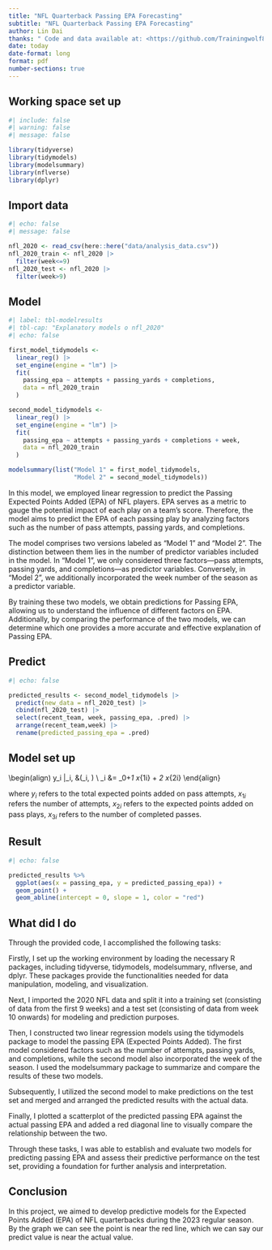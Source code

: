 ```yaml
---
title: "NFL Quarterback Passing EPA Forecasting"
subtitle: "NFL Quarterback Passing EPA Forecasting"
author: Lin Dai
thanks: " Code and data available at: <https://github.com/Trainingwolf8878/NFL_2020>"
date: today
date-format: long
format: pdf
number-sections: true
---
```

## Working space set up

```r
#| include: false
#| warning: false
#| message: false

library(tidyverse)
library(tidymodels)
library(modelsummary)
library(nflverse)
library(dplyr)
```

## Import data

```r
#| echo: false
#| message: false

nfl_2020 <- read_csv(here::here("data/analysis_data.csv"))
nfl_2020_train <- nfl_2020 |>
  filter(week<=9)
nfl_2020_test <- nfl_2020 |>
  filter(week>9)
```

## Model

```r
#| label: tbl-modelresults
#| tbl-cap: "Explanatory models o nfl_2020"
#| echo: false

first_model_tidymodels <-
  linear_reg() |>
  set_engine(engine = "lm") |>
  fit(
    passing_epa ~ attempts + passing_yards + completions,
    data = nfl_2020_train
  )

second_model_tidymodels <-
  linear_reg() |>
  set_engine(engine = "lm") |>
  fit(
    passing_epa ~ attempts + passing_yards + completions + week,
    data = nfl_2020_train
  )

modelsummary(list("Model 1" = first_model_tidymodels,
                  "Model 2" = second_model_tidymodels))
```

In this model, we employed linear regression to predict the Passing Expected Points Added (EPA) of NFL players. EPA serves as a metric to gauge the potential impact of each play on a team's score. Therefore, the model aims to predict the EPA of each passing play by analyzing factors such as the number of pass attempts, passing yards, and completions.

The model comprises two versions labeled as "Model 1" and "Model 2". The distinction between them lies in the number of predictor variables included in the model. In "Model 1", we only considered three factors—pass attempts, passing yards, and completions—as predictor variables. Conversely, in "Model 2", we additionally incorporated the week number of the season as a predictor variable.

By training these two models, we obtain predictions for Passing EPA, allowing us to understand the influence of different factors on EPA. Additionally, by comparing the performance of the two models, we can determine which one provides a more accurate and effective explanation of Passing EPA.

## Predict

```r
#| echo: false

predicted_results <- second_model_tidymodels |>
  predict(new_data = nfl_2020_test) |>
  cbind(nfl_2020_test) |>
  select(recent_team, week, passing_epa, .pred) |>
  arrange(recent_team,week) |>
  rename(predicted_passing_epa = .pred)

```

## Model set up

\begin(align)
y_i |\mu_i, \sigma &\sim \mbox{Normal}(\mu_i, \sigma) \\
\mu_i &= \beta_0+\beta_1 x_{1i} + \beta_2 x_{2i}
\end{align}

where $y_i$ refers to the total expected points added on pass attempts, $x_{1i}$ refers the number of attempts, $x_{2i}$ refers to the expected points added on pass plays, $x_{3i}$ refers to the number of completed passes.

## Result

```r
#| echo: false

predicted_results %>%
  ggplot(aes(x = passing_epa, y = predicted_passing_epa)) +
  geom_point() +
  geom_abline(intercept = 0, slope = 1, color = "red")

```
## What did I do
Through the provided code, I accomplished the following tasks:

Firstly, I set up the working environment by loading the necessary R packages, including tidyverse, tidymodels, modelsummary, nflverse, and dplyr. These packages provide the functionalities needed for data manipulation, modeling, and visualization.

Next, I imported the 2020 NFL data and split it into a training set (consisting of data from the first 9 weeks) and a test set (consisting of data from week 10 onwards) for modeling and prediction purposes.

Then, I constructed two linear regression models using the tidymodels package to model the passing EPA (Expected Points Added). The first model considered factors such as the number of attempts, passing yards, and completions, while the second model also incorporated the week of the season. I used the modelsummary package to summarize and compare the results of these two models.

Subsequently, I utilized the second model to make predictions on the test set and merged and arranged the predicted results with the actual data.

Finally, I plotted a scatterplot of the predicted passing EPA against the actual passing EPA and added a red diagonal line to visually compare the relationship between the two.

Through these tasks, I was able to establish and evaluate two models for predicting passing EPA and assess their predictive performance on the test set, providing a foundation for further analysis and interpretation.

## Conclusion

In this project, we aimed to develop predictive models for the Expected Points Added (EPA) of NFL quarterbacks during the 2023 regular season. By the graph we can see the point is near the red line, which we can say our predict value is near the actual value.


